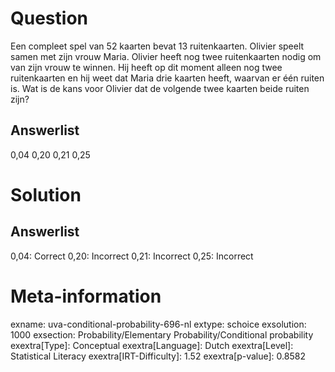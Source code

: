 Question
========

Een compleet spel van 52 kaarten bevat 13 ruitenkaarten. Olivier speelt
samen met zijn vrouw Maria. Olivier heeft nog twee ruitenkaarten nodig
om van zijn vrouw te winnen. Hij heeft op dit moment alleen nog twee
ruitenkaarten en hij weet dat Maria drie kaarten heeft, waarvan er één
ruiten is. Wat is de kans voor Olivier dat de volgende twee kaarten
beide ruiten zijn?

Answerlist
----------

0,04
0,20
0,21
0,25

Solution
========

Answerlist
----------

0,04: Correct
0,20: Incorrect
0,21: Incorrect
0,25: Incorrect

Meta-information
================
exname: uva-conditional-probability-696-nl
extype: schoice
exsolution: 1000
exsection: Probability/Elementary Probability/Conditional probability
exextra[Type]: Conceptual
exextra[Language]: Dutch
exextra[Level]: Statistical Literacy
exextra[IRT-Difficulty]: 1.52
exextra[p-value]: 0.8582
